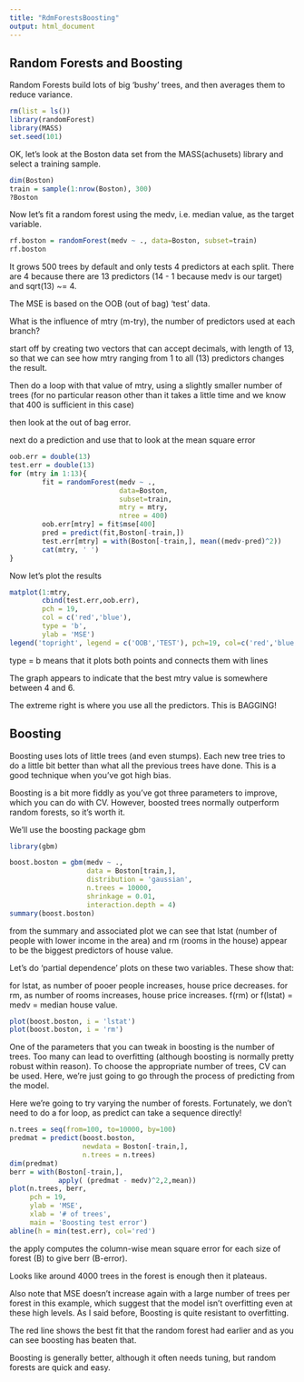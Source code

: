 ```yaml
---
title: "RdmForestsBoosting"
output: html_document
---
```


Random Forests and Boosting
---------------------------

Random Forests build lots of big 'bushy' trees, and then averages them to reduce variance.

```r
rm(list = ls())
library(randomForest)
library(MASS)
set.seed(101)
```

OK, let's look at the Boston data set from the MASS(achusets) library and select a training sample.

```r
dim(Boston)
train = sample(1:nrow(Boston), 300)
?Boston
```

Now let's fit a random forest using the medv, i.e. median value, as the target variable.

```r
rf.boston = randomForest(medv ~ ., data=Boston, subset=train)
rf.boston
```

It grows 500 trees by default and only tests 4 predictors at each split. There are 4 because there are 13 predictors (14 - 1 because medv is our target) and sqrt(13) ~= 4.

The MSE is based on the OOB (out of bag) 'test' data.

What is the influence of mtry (m-try), the number of predictors used at each branch?

start off by creating two vectors that can accept decimals, with length of 13, so that we can see how mtry ranging from 1 to all (13) predictors changes the result.

Then do a loop with that value of mtry, using a slightly smaller number of trees (for no particular reason other than it takes a little time and we know that 400 is sufficient in this case)

then look at the out of bag error.

next do a prediction and use that to look at the mean square error

```r
oob.err = double(13)
test.err = double(13)
for (mtry in 1:13){
        fit = randomForest(medv ~ .,
                           data=Boston,
                           subset=train,
                           mtry = mtry,
                           ntree = 400)
        oob.err[mtry] = fit$mse[400]
        pred = predict(fit,Boston[-train,])
        test.err[mtry] = with(Boston[-train,], mean((medv-pred)^2))
        cat(mtry, ' ')
}
```

Now let's plot the results

```r
matplot(1:mtry, 
        cbind(test.err,oob.err), 
        pch = 19,
        col = c('red','blue'),
        type = 'b',
        ylab = 'MSE')
legend('topright', legend = c('OOB','TEST'), pch=19, col=c('red','blue'))
```

type = b means that it plots both points and connects them with lines

The graph appears to indicate that the best mtry value is somewhere between 4 and 6.

The extreme right is where you use all the predictors. This is BAGGING!


Boosting
--------

Boosting uses lots of little trees (and even stumps). Each new tree tries to do a little bit better than what all the previous trees have done. This is a good technique when you've got high bias.

Boosting is a bit more fiddly as you've got three parameters to improve, which you can do with CV. However, boosted trees normally outperform random forests, so it's worth it.

We'll use the boosting package gbm

```r
library(gbm)

boost.boston = gbm(medv ~ .,
                   data = Boston[train,],
                   distribution = 'gaussian',
                   n.trees = 10000,
                   shrinkage = 0.01,
                   interaction.depth = 4)
summary(boost.boston)
```

from the summary and associated plot we can see that lstat (number of people with lower income in the area) and rm (rooms in the house) appear to be the biggest predictors of house value.

Let's do 'partial dependence' plots on these two variables. These show that:

for lstat, as number of pooer people increases, house price decreases.
for rm, as number of rooms increases, house price increases.
f(rm) or f(lstat) = medv = median house value.

```r
plot(boost.boston, i = 'lstat')
plot(boost.boston, i = 'rm')
```


One of the parameters that you can tweak in boosting is the number of trees. Too many can lead to overfitting (although boosting is normally pretty robust within reason). To choose the appropriate number of trees, CV can be used. Here, we're just going to go through the process of predicting from the model.

Here we're going to try varying the number of forests. Fortunately, we don't need to do a for loop, as predict can take a sequence directly!

```r
n.trees = seq(from=100, to=10000, by=100)
predmat = predict(boost.boston, 
                  newdata = Boston[-train,],
                  n.trees = n.trees)
dim(predmat)
berr = with(Boston[-train,], 
            apply( (predmat - medv)^2,2,mean))
plot(n.trees, berr,
     pch = 19,
     ylab = 'MSE',
     xlab = '# of trees',
     main = 'Boosting test error')
abline(h = min(test.err), col='red')

```

the apply computes the column-wise mean square error for each size of forest (B) to give berr (B-error).

Looks like around 4000 trees in the forest is enough then it plateaus.

Also note that MSE doesn't increase again with a large number of trees per forest in this example, which suggest that the model isn't overfitting even at these high levels. As I said before, Boosting is quite resistant to overfitting.

The red line shows the best fit that the random forest had earlier and as you can see boosting has beaten that.

Boosting is generally better, although it often needs tuning, but random forests are quick and easy.



